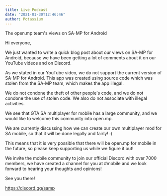 ```yaml
---
title: Live Podcast
date: "2021-01-30T12:46:46"
author: Potassium
---
```


The open.mp team's views on SA-MP for Android

Hi everyone,

We just wanted to write a quick blog post about our views on SA-MP for Android, because we have been getting a lot of comments about it on our YouTube videos and on Discord.

As we stated in our YouTube video, we do not support the current version of SA-MP for Android. This app was created using source code which was stolen from the SA-MP team, which makes the app illegal. 

We do not condone the theft of other people's code, and we do not condone the use of stolen code. We also do not associate with illegal activities.

We see that GTA SA multiplayer for mobile has a large community, and we would like to welcome this community into open.mp. 

We are currently discussing how we can create our own multiplayer mod for SA mobile, so that it will be done legally and fairly! :)

This means that it is very possible that there will be open.mp for mobile in the future, so please keep supporting us while we figure it out!

We invite the mobile community to join our official Discord with over 7000 members, we have created a channel for you at #mobile and we look forward to hearing your thoughts and opinions!

See you there!

https://discord.gg/samp
